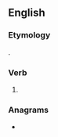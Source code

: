 ==English==

===Etymology===
{{suffix|en|stone|est|nocat=1}}.

===Verb===
{{head|en|verb form}}

# {{en-archaic second-person singular of|stone|lang=en}}

===Anagrams===
* {{anagrams|en|a=enosstt|St Neots|Stetson|Testons|ostents|stetson|testons}}